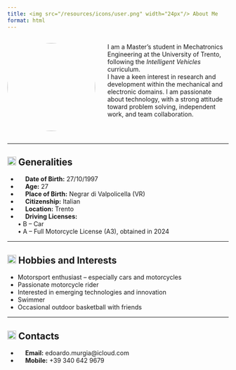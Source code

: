```yaml
---
title: <img src="/resources/icons/user.png" width="24px"/> About Me
format: html
---
```


<div style="display: flex; align-items: flex-start; gap: 2em;">

  <img src="/resources/images/profile.jpeg" width="200px" style="border-radius: 50%;"/>

  <div>

  I am a Master's student in Mechatronics Engineering at the University of Trento, following the *Intelligent Vehicles* curriculum.  
  I have a keen interest in research and development within the mechanical and electronic domains. I am passionate about technology, with a strong attitude toward problem solving, independent work, and team collaboration.

  </div>

</div>

---

## <img src="/resources/icons/info.png" width="20px"/> Generalities

- <img src="/resources/icons/calendar.png" width="13px"/> **Date of Birth:** 27/10/1997  
- <img src="/resources/icons/age.png" width="13px"/> **Age:** 27  
- <img src="/resources/icons/hospital.png" width="13px"/> **Place of Birth:** Negrar di Valpolicella (VR)  
- <img src="/resources/icons/pisa-tower.png" width="13px"/> **Citizenship:** Italian  
- <img src="/resources/icons/home.png" width="13px"/> **Location:** Trento  
- <img src="/resources/icons/license.png" width="13px"/> **Driving Licenses:**<br>
  • B – Car<br>
  • A – Full Motorcycle License (A3), obtained in 2024

---

## <img src="/resources/icons/puzzle-alt.png" width="20px"/> Hobbies and Interests

- Motorsport enthusiast – especially cars and motorcycles
- Passionate motorcycle rider
- Interested in emerging technologies and innovation  
- Swimmer
- Occasional outdoor basketball with friends

--- 

## <img src="/resources/icons/phone-guide.png" width="20px"/> Contacts

- <img src="/resources/icons/envelope.png" width="13px"/> **Email:** edoardo.murgia@icloud.com  
- <img src="/resources/icons/phone-call.png" width="13px"/> **Mobile:** +39 340 642 9679 
